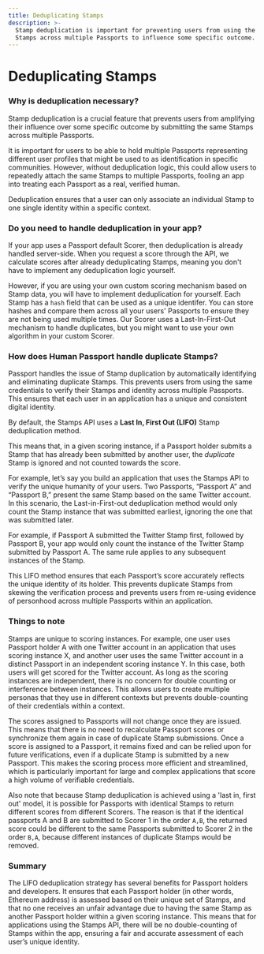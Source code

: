 ```yaml
---
title: Deduplicating Stamps
description: >-
  Stamp deduplication is important for preventing users from using the same
  Stamps across multiple Passports to influence some specific outcome.
---
```


# Deduplicating Stamps

### Why is deduplication necessary?

Stamp deduplication is a crucial feature that prevents users from amplifying their influence over some specific outcome by submitting the same Stamps across multiple Passports.

It is important for users to be able to hold multiple Passports representing different user profiles that might be used to as identification in specific communities. However, without deduplication logic, this could allow users to repeatedly attach the same Stamps to multiple Passports, fooling an app into treating each Passport as a real, verified human.

Deduplication ensures that a user can only associate an individual Stamp to one single identity within a specific context.



### Do you need to handle deduplication in your app?

If your app uses a Passport default Scorer, then deduplication is already handled server-side. When you request a score through the API, we calculate scores after already deduplicating Stamps, meaning you don't have to implement any deduplication logic yourself.

However, if you are using your own custom scoring mechanism based on Stamp data, you will have to implement deduplication for yourself. Each Stamp has a `hash` field that can be used as a unique identifer. You can store hashes and compare them across all your users' Passports to ensure they are not being used multiple times. Our Scorer uses a Last-In-First-Out mechanism to handle duplicates, but you might want to use your own algorithm in your custom Scorer.



### How does Human Passport handle duplicate Stamps?

Passport handles the issue of Stamp duplication by automatically identifying and eliminating duplicate Stamps. This prevents users from using the same credentials to verify their Stamps and identity across multiple Passports. This ensures that each user in an application has a unique and consistent digital identity.

By default, the Stamps API uses a **Last In, First Out (LIFO)** Stamp deduplication method.

This means that, in a given scoring instance, if a Passport holder submits a Stamp that has already been submitted by another user, the _duplicate_ Stamp is ignored and not counted towards the score.

For example, let’s say you build an application that uses the Stamps API to verify the unique humanity of your users. Two Passports, “Passport A” and “Passport B,” present the same Stamp based on the same Twitter account. In this scenario, the Last-in-First-out deduplication method would only count the Stamp instance that was submitted earliest, ignoring the one that was submitted later.

For example, if Passport A submitted the Twitter Stamp first, followed by Passport B, your app would only count the instance of the Twitter Stamp submitted by Passport A. The same rule applies to any subsequent instances of the Stamp.

This LIFO method ensures that each Passport’s score accurately reflects the unique identity of its holder. This prevents duplicate Stamps from skewing the verification process and prevents users from re-using evidence of personhood across multiple Passports within an application.

### Things to note

Stamps are unique to scoring instances. For example, one user uses Passport holder A with one Twitter account in an application that uses scoring instance X, and another user uses the same Twitter account in a distinct Passport in an independent scoring instance Y. In this case, both users will get scored for the Twitter account. As long as the scoring instances are independent, there is no concern for double counting or interference between instances. This allows users to create multiple personas that they use in different contexts but prevents double-counting of their credentials within a context.

The scores assigned to Passports will not change once they are issued. This means that there is no need to recalculate Passport scores or synchronize them again in case of duplicate Stamp submissions. Once a score is assigned to a Passport, it remains fixed and can be relied upon for future verifications, even if a duplicate Stamp is submitted by a new Passport. This makes the scoring process more efficient and streamlined, which is particularly important for large and complex applications that score a high volume of verifiable credentials.

Also note that because Stamp deduplication is achieved using a 'last in, first out' model, it is possible for Passports with identical Stamps to return different scores from different Scorers. The reason is that if the identical passports A and B are submitted to Scorer 1 in the order `A,B`, the returned score could be different to the same Passports submitted to Scorer 2 in the order `B,A`, because different instances of duplicate Stamps would be removed.


### Summary

The LIFO deduplication strategy has several benefits for Passport holders and developers. It ensures that each Passport holder (in other words, Ethereum address) is assessed based on their unique set of Stamps, and that no one receives an unfair advantage due to having the same Stamp as another Passport holder within a given scoring instance. This means that for applications using the Stamps API, there will be no double-counting of Stamps within the app, ensuring a fair and accurate assessment of each user’s unique identity.
